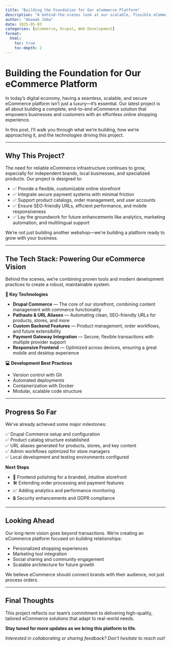 ```yaml
---
title: "Building the Foundation for Our eCommerce Platform"
description: "A behind-the-scenes look at our scalable, flexible eCommerce project"
author: "Akewak Jeba"
date: 2025-05-03
categories: [eCommerce, Drupal, Web Development]
format:
  html:
    toc: true
    toc-depth: 2
---
```


# Building the Foundation for Our eCommerce Platform

In today’s digital economy, having a seamless, scalable, and secure eCommerce platform isn’t just a luxury—it’s essential. Our latest project is all about building a complete, end-to-end eCommerce solution that empowers businesses and customers with an effortless online shopping experience.

In this post, I’ll walk you through what we’re building, how we’re approaching it, and the technologies driving this project.

---

## Why This Project?

The need for reliable eCommerce infrastructure continues to grow, especially for independent brands, local businesses, and specialized products. Our project is designed to:

- ✅ Provide a flexible, customizable online storefront  
- ✅ Integrate secure payment systems with minimal friction  
- ✅ Support product catalogs, order management, and user accounts  
- ✅ Ensure SEO-friendly URLs, efficient performance, and mobile responsiveness  
- ✅ Lay the groundwork for future enhancements like analytics, marketing automation, and multilingual support  

We’re not just building another webshop—we’re building a platform ready to grow with your business.

---

## The Tech Stack: Powering Our eCommerce Vision

Behind the scenes, we’re combining proven tools and modern development practices to create a robust, maintainable system:

**🔧 Key Technologies**

- **Drupal Commerce** — The core of our storefront, combining content management with commerce functionality  
- **Pathauto & URL Aliases** — Automating clean, SEO-friendly URLs for products, stores, and more  
- **Custom Backend Features** — Product management, order workflows, and future extensibility  
- **Payment Gateway Integration** — Secure, flexible transactions with multiple provider support  
- **Responsive Frontend** — Optimized across devices, ensuring a great mobile and desktop experience  

**💻 Development Best Practices**

- Version control with Git  
- Automated deployments  
- Containerization with Docker  
- Modular, scalable code structure  

---

## Progress So Far

We’ve already achieved some major milestones:

✅ Drupal Commerce setup and configuration  
✅ Product catalog structure established  
✅ URL aliases generated for products, stores, and key content  
✅ Admin workflows optimized for store managers  
✅ Local development and testing environments configured  

**Next Steps**

- 🚀 Frontend polishing for a branded, intuitive storefront  
- 🛠️ Extending order processing and payment features  
- 📈 Adding analytics and performance monitoring  
- 🔒 Security enhancements and GDPR compliance  

---

## Looking Ahead

Our long-term vision goes beyond transactions. We’re creating an eCommerce platform focused on building relationships:

- Personalized shopping experiences  
- Marketing tool integration  
- Social sharing and community engagement  
- Scalable architecture for future growth  

We believe eCommerce should connect brands with their audience, not just process orders.

---

## Final Thoughts

This project reflects our team's commitment to delivering high-quality, tailored eCommerce solutions that adapt to real-world needs.

**Stay tuned for more updates as we bring this platform to life.**

_Interested in collaborating or sharing feedback? Don’t hesitate to reach out!_

